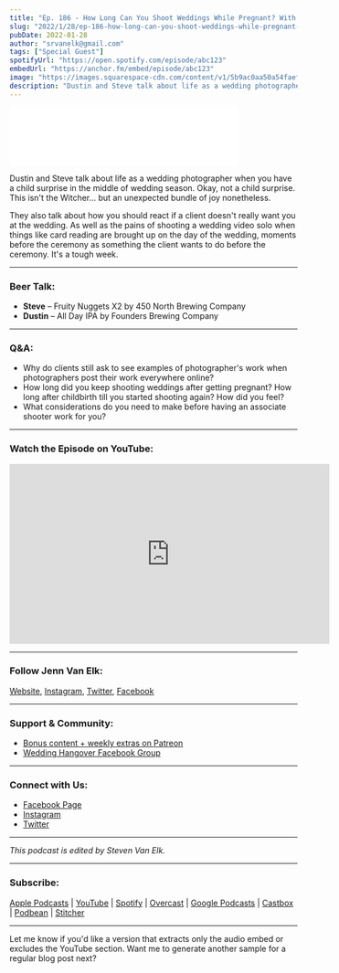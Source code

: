 ```yaml
---
title: "Ep. 186 - How Long Can You Shoot Weddings While Pregnant? With Special Guest Jennifer Van Elk"
slug: "2022/1/28/ep-186-how-long-can-you-shoot-weddings-while-pregnant-with-special-guest-jennifer-van-elk"
pubDate: 2022-01-28
author: "srvanelk@gmail.com"
tags: ["Special Guest"]
spotifyUrl: "https://open.spotify.com/episode/abc123"
embedUrl: "https://anchor.fm/embed/episode/abc123"
image: "https://images.squarespace-cdn.com/content/v1/5b9ac0aa50a54faef024c950/30d5a4f5-a715-42c6-92b6-936e53ebc9ab/newborn+photos-8.jpeg?format=original"
description: "Dustin and Steve talk about life as a wedding photographer when you have a child surprise in the middle of wedding season. Okay, not a child surprise. This isn't the Witcher... but an unexpected bundle of joy nonetheless..."
---
```


<iframe
  class="embedly-embed"
  src="//cdn.embedly.com/widgets/media.html?src=https%3A%2F%2Fanchor.fm%2Fweddingphotohangover%2Fembed%2Fepisodes%2FEp--186---How-Long-Can-You-Shoot-Weddings-While-Pregnant--with-special-guest-Jennifer-Van-Elk-e1djgs5&display_name=Anchor+FM+Inc.&url=https%3A%2F%2Fanchor.fm%2Fweddingphotohangover%2Fepisodes%2FEp--186---How-Long-Can-You-Shoot-Weddings-While-Pregnant--with-special-guest-Jennifer-Van-Elk-e1djgs5&image=https%3A%2F%2Fd3t3ozftmdmh3i.cloudfront.net%2Fproduction%2Fpodcast_uploaded_episode400%2F805714%2F805714-1643397193404-d30a7b6832f24.jpg&key=61d05c9d54e8455ea7a9677c366be814&type=text%2Fhtml&schema=anchor"
  width="400"
  height="102"
  scrolling="no"
  title="Anchor FM Inc. embed"
  frameborder="0"
  allow="autoplay; fullscreen"
  allowfullscreen
></iframe>

Dustin and Steve talk about life as a wedding photographer when you have a child surprise in the middle of wedding season. Okay, not a child surprise. This isn't the Witcher... but an unexpected bundle of joy nonetheless.

They also talk about how you should react if a client doesn't really want you at the wedding. As well as the pains of shooting a wedding video solo when things like card reading are brought up on the day of the wedding, moments before the ceremony as something the client wants to do before the ceremony. It's a tough week.

---

### Beer Talk:

- **Steve** – Fruity Nuggets X2 by 450 North Brewing Company
- **Dustin** – All Day IPA by Founders Brewing Company

---

### Q&A:

- Why do clients still ask to see examples of photographer's work when photographers post their work everywhere online?
- How long did you keep shooting weddings after getting pregnant? How long after childbirth till you started shooting again? How did you feel?
- What considerations do you need to make before having an associate shooter work for you?

---

### Watch the Episode on YouTube:

<iframe
  width="560"
  height="315"
  src="https://www.youtube.com/embed/qSAQWLHl9U8"
  title="YouTube video player"
  frameborder="0"
  allow="accelerometer; autoplay; clipboard-write; encrypted-media; gyroscope; picture-in-picture"
  allowfullscreen
></iframe>

---

### Follow Jenn Van Elk:

[Website](http://vanelk.co), [Instagram](https://instagram.com/vanelkco), [Twitter](https://twitter.com/jennvanelkphoto), [Facebook](https://www.facebook.com/Jennifervanelkphotography)

---

### Support & Community:

- [Bonus content + weekly extras on Patreon](https://www.patreon.com/WPH)
- [Wedding Hangover Facebook Group](https://www.facebook.com/groups/2143595509211422/)

---

### Connect with Us:

- [Facebook Page](https://www.facebook.com/WeddingPhotoHangover/)
- [Instagram](https://www.instagram.com/weddingphotohangover/)
- [Twitter](https://twitter.com/wedpichangover)

---

_This podcast is edited by Steven Van Elk._

---

### Subscribe:

[Apple Podcasts](https://itunes.apple.com/us/podcast/wedding-photo-hangover/id1273248325?mt=2) | [YouTube](https://www.youtube.com/channel/UCdMqr4HWdKLAEevkr3XLYVA) | [Spotify](https://open.spotify.com/show/09hCjT9XXAKzGin8bkLG3a) | [Overcast](https://overcast.fm/itunes1273248325/wedding-photo-hangover) | [Google Podcasts](https://www.google.com/podcasts?feed=aHR0cHM6Ly9hbmNob3IuZm0vcy81NjYwMjg4L3BvZGNhc3QvcnNz) | [Castbox](https://castbox.fm/channel/Wedding-Photo-Hangover%7D-id1378766) | [Podbean](https://www.podbean.com/podcast-detail/gu8hf-60cff/Wedding-Photo-Hangover-Podcast) | [Stitcher](https://www.stitcher.com/podcast/wedding-photo-hangover)

---

Let me know if you'd like a version that extracts only the audio embed or excludes the YouTube section. Want me to generate another sample for a regular blog post next?
